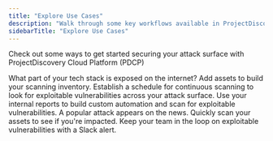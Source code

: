 ```yaml
---
title: "Explore Use Cases"
description: "Walk through some key workflows available in ProjectDiscovery Cloud Platform"
sidebarTitle: "Explore Use Cases"
---
```


Check out some ways to get started securing your attack surface with ProjectDiscovery Cloud Platform (PDCP)

<CardGroup cols={2}>
  <Card title="What is exposed?" icon="magnifying-glass" href="/cloud/examples/addassets">
    What part of your tech stack is exposed on the internet? Add assets to build your scanning inventory.
  </Card>
  <Card title="Continuous Scanning" icon="solar-system" href="/cloud/examples/continuousscan">
    Establish a schedule for continuous scanning to look for exploitable vulnerabilities across your attack surface.
  </Card>
  <Card title="Custom vulnerability automation" icon="stars" href="/cloud/examples/customautomation">
    Use your internal reports to build custom automation and scan for exploitable vulnerabilities. 
  </Card>
  <Card title="Scan for a trending vulnerability" icon="wave-pulse" href="/cloud/examples/trending">
    A popular attack appears on the news. Quickly scan your assets to see if you're impacted.
  </Card>
   <Card title="Connect Slack for alerts" icon="slack" href="/cloud/examples/slackalert">
    Keep your team in the loop on exploitable vulnerabilities with a Slack alert.
  </Card>
</CardGroup>
